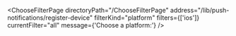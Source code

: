 


<ChooseFilterPage
    directoryPath="/ChooseFilterPage"
    address="/lib/push-notifications/register-device"
    filterKind="platform"
    filters={['ios']}
    currentFilter="all"
    message={'Choose a platform:'}
/>
